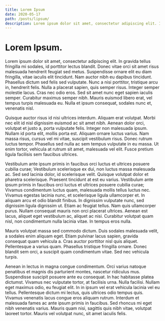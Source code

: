 ```yaml
---
title: Lorem Ipsum
date: 2020-05-17
path: /posts/lipsum/
description: Lorem ipsum dolor sit amet, consectetur adipiscing elit. In gravida tellus fringilla mi sodales, id porttitor lectus blandit. Donec vitae orci sit amet risus malesuada hendrerit feugiat sed metus.
---
```


# Lorem Ipsum.

Lorem ipsum dolor sit amet, consectetur adipiscing elit. In gravida tellus fringilla mi sodales, id porttitor lectus blandit. Donec vitae orci sit amet risus malesuada hendrerit feugiat sed metus. Suspendisse ornare elit eu diam fringilla, vitae iaculis elit tincidunt. Nam auctor nibh eu dapibus tincidunt. Phasellus dictum sed felis sed vulputate. Nunc a nisi porttitor, tristique arcu in, hendrerit felis. Nulla a placerat sapien, quis semper risus. Integer semper molestie lacus. Cras nec odio eros. Sed sit amet nunc eget sapien iaculis semper. Curabitur maximus semper nibh. Mauris euismod libero erat, vel tempus turpis malesuada eu. Nulla et ipsum consequat, sodales nunc et, venenatis nisl.

Quisque auctor risus id nisi ultrices interdum. Aliquam erat volutpat. Morbi nec elit id nisl dignissim euismod ac sit amet nibh. Aenean dolor orci, volutpat et justo a, porta vulputate felis. Integer non malesuada ipsum. Nullam id porta elit, mollis porta est. Aliquam ornare luctus varius. Nam massa risus, cursus vel mi vitae, suscipit vestibulum risus. Donec rutrum luctus tempor. Phasellus sed nulla ac sem tempus vulputate in eu massa. Ut enim tortor, vehicula at rutrum sit amet, malesuada vel elit. Fusce pretium ligula facilisis sem faucibus ultrices.

Vestibulum ante ipsum primis in faucibus orci luctus et ultrices posuere cubilia curae; Vestibulum scelerisque ex dui, non luctus massa malesuada ac. Sed sed lacinia dolor, id scelerisque velit. Quisque volutpat dolor et pharetra scelerisque. Praesent tincidunt at est eu varius. Vestibulum ante ipsum primis in faucibus orci luctus et ultrices posuere cubilia curae; Vivamus condimentum luctus quam, malesuada mollis tellus luctus nec. Vivamus egestas lacinia nunc, et scelerisque ligula ullamcorper et. In aliquam arcu et odio blandit finibus. In dignissim vulputate nunc, sed dignissim ligula dignissim ut. Etiam ac feugiat tellus. Nam quis ullamcorper purus. Nullam consequat mauris non orci placerat ultrices. Aenean est lacus, aliquet eget vestibulum ac, aliquet ac nisi. Curabitur volutpat quam nisl, non condimentum nulla lacinia vitae. In tempus eros nulla.

Mauris volutpat massa sed commodo dictum. Duis sodales malesuada velit, a sodales enim aliquam eget. Etiam pulvinar lacus sapien, gravida consequat quam vehicula a. Cras auctor porttitor nisl quis aliquet. Pellentesque a varius quam. Phasellus tristique fringilla ornare. Donec blandit sem orci, a suscipit quam condimentum vitae. Sed nec vehicula turpis.

Aenean in lectus in magna congue condimentum. Orci varius natoque penatibus et magnis dis parturient montes, nascetur ridiculus mus. Suspendisse suscipit posuere ante eu consequat. In hac habitasse platea dictumst. Vivamus nec vulputate tortor, at facilisis urna. Nulla facilisi. Nullam eget maximus odio, eu feugiat elit. In in ipsum vel erat vehicula lacinia vel eu tellus. Pellentesque dictum mi lectus, quis ultrices odio tempus quis. Vivamus venenatis lacus congue eros aliquam rutrum. Interdum et malesuada fames ac ante ipsum primis in faucibus. Sed rhoncus mi eget nibh venenatis varius. Mauris quam nisi, sagittis quis nibh vitae, volutpat laoreet tortor. Mauris vel volutpat nunc, sit amet iaculis felis.
